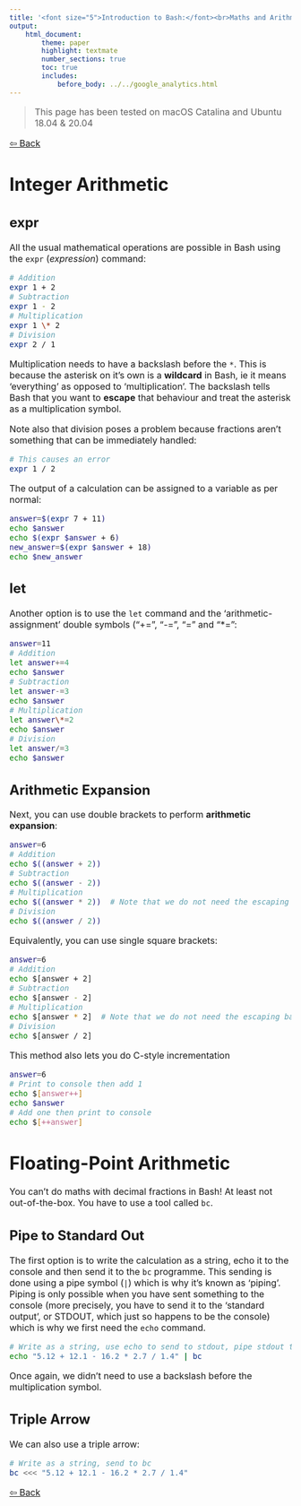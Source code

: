 ```yaml
---
title: '<font size="5">Introduction to Bash:</font><br>Maths and Arithmetic'
output:
    html_document:
        theme: paper
        highlight: textmate
        number_sections: true
        toc: true
        includes:
            before_body: ../../google_analytics.html
---
```

<font size="3">

> This page has been tested on macOS Catalina and Ubuntu 18.04 & 20.04

[⇦ Back](../../bash.html)

Integer Arithmetic
==================

expr
----

All the usual mathematical operations are possible in Bash using the `expr` (*expression*) command:

```bash
# Addition
expr 1 + 2
# Subtraction
expr 1 - 2
# Multiplication
expr 1 \* 2
# Division
expr 2 / 1
```

Multiplication needs to have a backslash before the `*`. This is because the asterisk on it's own is a **wildcard** in Bash, ie it means 'everything' as opposed to 'multiplication'. The backslash tells Bash that you want to **escape** that behaviour and treat the asterisk as a multiplication symbol.

Note also that division poses a problem because fractions aren't something that can be immediately handled:

```bash
# This causes an error
expr 1 / 2
```

The output of a calculation can be assigned to a variable as per normal:

```bash
answer=$(expr 7 + 11)
echo $answer
echo $(expr $answer + 6)
new_answer=$(expr $answer + 18)
echo $new_answer
```

let
---

Another option is to use the `let` command and the 'arithmetic-assignment' double symbols ("+=", "-=", "\=" and "\*=":

```bash
answer=11
# Addition
let answer+=4
echo $answer
# Subtraction
let answer-=3
echo $answer
# Multiplication
let answer\*=2
echo $answer
# Division
let answer/=3
echo $answer
```

Arithmetic Expansion
--------------------
Next, you can use double brackets to perform **arithmetic expansion**:

```bash
answer=6
# Addition
echo $((answer + 2))
# Subtraction
echo $((answer - 2))
# Multiplication
echo $((answer * 2))  # Note that we do not need the escaping backslash!
# Division
echo $((answer / 2))
```

Equivalently, you can use single square brackets:

```bash
answer=6
# Addition
echo $[answer + 2]
# Subtraction
echo $[answer - 2]
# Multiplication
echo $[answer * 2]  # Note that we do not need the escaping backslash!
# Division
echo $[answer / 2]
```

This method also lets you do C-style incrementation

```bash
answer=6
# Print to console then add 1
echo $[answer++]
echo $answer
# Add one then print to console
echo $[++answer]
```

Floating-Point Arithmetic
=========================
You can't do maths with decimal fractions in Bash! At least not out-of-the-box. You have to use a tool called `bc`.

Pipe to Standard Out
--------------------
The first option is to write the calculation as a string, echo it to the console and then send it to the `bc` programme. This sending is done using a pipe symbol (`|`) which is why it's known as 'piping'. Piping is only possible when you have sent something to the console (more precisely, you have to send it to the 'standard output', or STDOUT, which just so happens to be the console) which is why we first need the `echo` command.

```bash
# Write as a string, use echo to send to stdout, pipe stdout to bc
echo "5.12 + 12.1 - 16.2 * 2.7 / 1.4" | bc
```

Once again, we didn't need to use a backslash before the multiplication symbol.

Triple Arrow
------------
We can also use a triple arrow:

```bash
# Write as a string, send to bc
bc <<< "5.12 + 12.1 - 16.2 * 2.7 / 1.4"
```

[⇦ Back](../../bash.html)

</font>